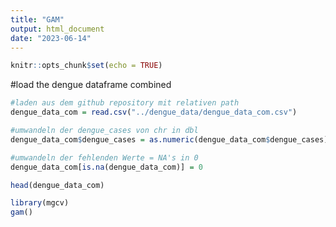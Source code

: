 ```yaml
---
title: "GAM"
output: html_document
date: "2023-06-14"
---
```


```r
knitr::opts_chunk$set(echo = TRUE)
```

#load the dengue dataframe combined
```r
#laden aus dem github repository mit relativen path 
dengue_data_com = read.csv("../dengue_data/dengue_data_com.csv")

#umwandeln der dengue_cases von chr in dbl 
dengue_data_com$dengue_cases = as.numeric(dengue_data_com$dengue_cases)

#umwandeln der fehlenden Werte = NA's in 0
dengue_data_com[is.na(dengue_data_com)] = 0

head(dengue_data_com)

```

```r
library(mgcv)
gam()
```
```r
```

